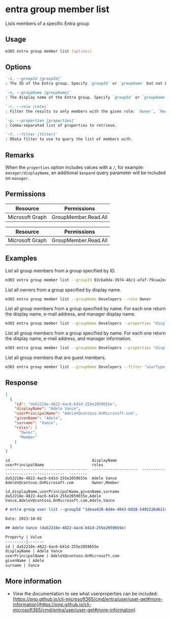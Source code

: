 
# entra group member list

Lists members of a specific Entra group

## Usage

```sh
m365 entra group member list [options]
```

## Options

```md definition-list
`-i, --groupId [groupId]`
: The ID of the Entra group. Specify `groupId` or `groupName` but not both.

`-n, --groupName [groupName]`
: The display name of the Entra group. Specify `groupId` or `groupName` but not both.

`-r, --role [role]`
: Filter the results to only members with the given role: `Owner`, `Member`.

`-p, --properties [properties]`
: Comma-separated list of properties to retrieve.

`-f, --filter [filter]`
: OData filter to use to query the list of members with.
```

<Global />

## Remarks

When the `properties` option includes values with a `/`, for example: `manager/displayName`, an additional `$expand` query parameter will be included on `manager`.

## Permissions
<Tabs>
  <TabItem value="Delegated">

  | Resource        | Permissions          |
  |-----------------|----------------------|
  | Microsoft Graph | GroupMember.Read.All |

  </TabItem>
  <TabItem value="Application">

  | Resource        | Permissions          |
  |-----------------|----------------------|
  | Microsoft Graph | GroupMember.Read.All |

  </TabItem>
</Tabs>

## Examples

List all group members from a group specified by ID.

```sh
m365 entra group member list --groupId 03cba9da-3974-46c1-afaf-79caa2e45bbe
```

List all owners from a group specified by display name.

```sh
m365 entra group member list --groupName Developers --role Owner
```

List all group members from a group specified by name. For each one return the display name, e-mail address, and manager display name.

```sh
m365 entra group member list --groupName Developers --properties "displayName,mail,manager/displayName"
```

List all group members from a group specified by name. For each one return the display name, e-mail address, and manager information.

```sh
m365 entra group member list --groupName Developers --properties "displayName,mail,manager/*"
```

List all group members that are guest members.

```sh
m365 entra group member list --groupName Developers --filter "userType eq 'Guest'"
```

## Response

<Tabs>
  <TabItem value="JSON">

  ```json
  [
    {
      "id": "da52218e-4822-4ac6-b41d-255e2059655e",
      "displayName": "Adele Vance",
      "userPrincipalName": "AdeleV@contoso.OnMicrosoft.com",
      "givenName": "Adele",
      "surname": "Vance",
      "roles": [
        "Owner",
        "Member"
      ]
    }
  ]
  ```

  </TabItem>
  <TabItem value="Text">

  ```text
  id                                    displayName           userPrincipalName                     roles
  ------------------------------------  --------------------  ------------------------------------  --------
  da52218e-4822-4ac6-b41d-255e2059655e  Adele Vance           AdeleV@contoso.OnMicrosoft.com        Owner,Member
  ```

  </TabItem>
  <TabItem value="CSV">

  ```csv
  id,displayName,userPrincipalName,givenName,surname
  da52218e-4822-4ac6-b41d-255e2059655e,Adele Vance,AdeleV@contoso.OnMicrosoft.com,Adele,Vance
  ```

  </TabItem>
  <TabItem value="Markdown">

  ```md
  # entra group user list --groupId "1deaa428-8dde-4043-b028-5492226d6114"

  Date: 2023-10-02

  ## Adele Vance (da52218e-4822-4ac6-b41d-255e2059655e)

  Property | Value
  ---------|-------
  id | da52218e-4822-4ac6-b41d-255e2059655e
  displayName | Adele Vance
  userPrincipalName | AdeleV@contoso.OnMicrosoft.com
  givenName | Adele
  surname | Vance
  ```

  </TabItem>
</Tabs>


## More information

- View the documentation to see what userproperties can be included: [https://pnp.github.io/cli-microsoft365/cmd/entra/user/user-get#more-information](https://pnp.github.io/cli-microsoft365/cmd/entra/user/user-get#more-information)
